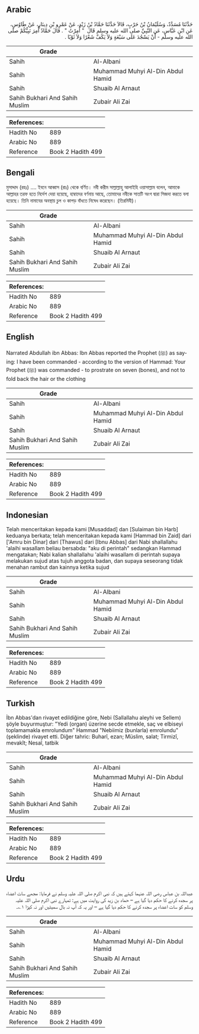 ## Arabic


<div dir="rtl" lang="ar" style={{fontSize:'larger',backgroundColor:'#f8f9fa',padding:20}}>
حَدَّثَنَا مُسَدَّدٌ، وَسُلَيْمَانُ بْنُ حَرْبٍ، قَالاَ حَدَّثَنَا حَمَّادُ بْنُ زَيْدٍ، عَنْ عَمْرِو بْنِ دِينَارٍ، عَنْ طَاوُسٍ، عَنِ ابْنِ عَبَّاسٍ، عَنِ النَّبِيِّ صلى الله عليه وسلم قَالَ ‏ "‏ أُمِرْتُ ‏"‏ ‏.‏ قَالَ حَمَّادٌ أُمِرَ نَبِيُّكُمْ صلى الله عليه وسلم - أَنْ يَسْجُدَ عَلَى سَبْعَةٍ وَلاَ يَكُفَّ شَعْرًا وَلاَ ثَوْبًا ‏.‏
</div>
<div style={{backgroundColor:'#f8f9fa',padding:20, marginBottom: 10}}><table> <thead> <tr> <th>Grade</th> <th></th> </tr> </thead> <tbody> <tr><td>Sahih</td><td>Al-Albani</td></tr><tr><td>Sahih</td><td>Muhammad Muhyi Al-Din Abdul Hamid</td></tr><tr><td>Sahih</td><td>Shuaib Al Arnaut</td></tr><tr><td>Sahih Bukhari And Sahih Muslim</td><td>Zubair Ali Zai</td></tr></tbody></table><table> <thead> <tr> <th>References:</th> <th></th> </tr> </thead> <tbody><tr><td>Hadith No</td><td>889</td></tr><tr><td>Arabic No</td><td>889</td></tr><tr><td>Reference</td><td>Book 2 Hadith 499</td></tr></tbody></table></div>

## Bengali


<div dir="ltr" lang="bn" style={{fontSize:'larger',backgroundColor:'#f8f9fa',padding:20}}>
মুসাদ্দাদ (রহঃ) .... ইবনে আব্বাস (রাঃ) থেকে বর্ণিত। নবী করীম সাল্লাল্লাহু আলাইহি ওয়াসাল্লাম বলেন, আমাকে আল্লাহর তরফ হতে নির্দেশ দেয়া হয়েছে, হাম্বাদের বর্ণনায় আছে, তোমাদের নবীকে সাতটি অংগ দ্বারা সিজদা করতে বলা হয়েছে। তিনি নামাযের অবস্থায় চুল ও কাপড় বাঁধতে নিষেধ করেছেন। (তিরমিযী)।
</div>
<div style={{backgroundColor:'#f8f9fa',padding:20, marginBottom: 10}}><table> <thead> <tr> <th>Grade</th> <th></th> </tr> </thead> <tbody> <tr><td>Sahih</td><td>Al-Albani</td></tr><tr><td>Sahih</td><td>Muhammad Muhyi Al-Din Abdul Hamid</td></tr><tr><td>Sahih</td><td>Shuaib Al Arnaut</td></tr><tr><td>Sahih Bukhari And Sahih Muslim</td><td>Zubair Ali Zai</td></tr></tbody></table><table> <thead> <tr> <th>References:</th> <th></th> </tr> </thead> <tbody><tr><td>Hadith No</td><td>889</td></tr><tr><td>Arabic No</td><td>889</td></tr><tr><td>Reference</td><td>Book 2 Hadith 499</td></tr></tbody></table></div>

## English


<div dir="ltr" lang="en" style={{fontSize:'larger',backgroundColor:'#f8f9fa',padding:20}}>
Narrated Abdullah ibn Abbas: Ibn Abbas reported the Prophet (ﷺ) as saying: I have been commanded - according to the version of Hammad: Your Prophet (ﷺ) was commanded - to prostrate on seven (bones), and not to fold back the hair or the clothing
</div>
<div style={{backgroundColor:'#f8f9fa',padding:20, marginBottom: 10}}><table> <thead> <tr> <th>Grade</th> <th></th> </tr> </thead> <tbody> <tr><td>Sahih</td><td>Al-Albani</td></tr><tr><td>Sahih</td><td>Muhammad Muhyi Al-Din Abdul Hamid</td></tr><tr><td>Sahih</td><td>Shuaib Al Arnaut</td></tr><tr><td>Sahih Bukhari And Sahih Muslim</td><td>Zubair Ali Zai</td></tr></tbody></table><table> <thead> <tr> <th>References:</th> <th></th> </tr> </thead> <tbody><tr><td>Hadith No</td><td>889</td></tr><tr><td>Arabic No</td><td>889</td></tr><tr><td>Reference</td><td>Book 2 Hadith 499</td></tr></tbody></table></div>

## Indonesian


<div dir="ltr" lang="id" style={{fontSize:'larger',backgroundColor:'#f8f9fa',padding:20}}>
Telah menceritakan kepada kami [Musaddad] dan [Sulaiman bin Harb] keduanya berkata; telah menceritakan kepada kami [Hammad bin Zaid] dari ['Amru bin Dinar] dari [Thawus] dari [Ibnu Abbas] dari Nabi shallallahu 'alaihi wasallam beliau bersabda: "aku di perintah" sedangkan Hammad mengatakan; Nabi kalian shallallahu 'alaihi wasallam di perintah supaya melakukan sujud atas tujuh anggota badan, dan supaya seseorang tidak menahan rambut dan kainnya ketika sujud
</div>
<div style={{backgroundColor:'#f8f9fa',padding:20, marginBottom: 10}}><table> <thead> <tr> <th>Grade</th> <th></th> </tr> </thead> <tbody> <tr><td>Sahih</td><td>Al-Albani</td></tr><tr><td>Sahih</td><td>Muhammad Muhyi Al-Din Abdul Hamid</td></tr><tr><td>Sahih</td><td>Shuaib Al Arnaut</td></tr><tr><td>Sahih Bukhari And Sahih Muslim</td><td>Zubair Ali Zai</td></tr></tbody></table><table> <thead> <tr> <th>References:</th> <th></th> </tr> </thead> <tbody><tr><td>Hadith No</td><td>889</td></tr><tr><td>Arabic No</td><td>889</td></tr><tr><td>Reference</td><td>Book 2 Hadith 499</td></tr></tbody></table></div>

## Turkish


<div dir="ltr" lang="tr" style={{fontSize:'larger',backgroundColor:'#f8f9fa',padding:20}}>
İbn Abbas'dan rivayet edildiğine göre, Nebi (Sallallahu aleyhi ve Sellem) şöyle buyurmuştur: "Yedi (organ) üzerine secde etmekle, saç ve elbiseyi toplamamakla emrolundum" Hammad "Nebiimiz (bunlarla) emrolundu" (şeklinde) ri­vayet etti. Diğer tahric: Buharî, ezan; Müslim, salat; Tirmizî, mevakît; Nesaî, tatbik
</div>
<div style={{backgroundColor:'#f8f9fa',padding:20, marginBottom: 10}}><table> <thead> <tr> <th>Grade</th> <th></th> </tr> </thead> <tbody> <tr><td>Sahih</td><td>Al-Albani</td></tr><tr><td>Sahih</td><td>Muhammad Muhyi Al-Din Abdul Hamid</td></tr><tr><td>Sahih</td><td>Shuaib Al Arnaut</td></tr><tr><td>Sahih Bukhari And Sahih Muslim</td><td>Zubair Ali Zai</td></tr></tbody></table><table> <thead> <tr> <th>References:</th> <th></th> </tr> </thead> <tbody><tr><td>Hadith No</td><td>889</td></tr><tr><td>Arabic No</td><td>889</td></tr><tr><td>Reference</td><td>Book 2 Hadith 499</td></tr></tbody></table></div>

## Urdu


<div dir="rtl" lang="ur" style={{fontSize:'larger',backgroundColor:'#f8f9fa',padding:20}}>
عبداللہ بن عباس رضی اللہ عنہما کہتے ہیں کہ نبی اکرم صلی اللہ علیہ وسلم نے فرمایا: مجھے سات اعضاء پر سجدہ کرنے کا حکم دیا گیا ہے – حماد بن زید کی روایت میں ہے: تمہارے نبی اکرم صلی اللہ علیہ وسلم کو سات اعضاء پر سجدہ کرنے کا حکم دیا گیا ہے – اور یہ کہ آپ نہ بال سمیٹیں اور نہ کپڑا ۱؎۔
</div>
<div style={{backgroundColor:'#f8f9fa',padding:20, marginBottom: 10}}><table> <thead> <tr> <th>Grade</th> <th></th> </tr> </thead> <tbody> <tr><td>Sahih</td><td>Al-Albani</td></tr><tr><td>Sahih</td><td>Muhammad Muhyi Al-Din Abdul Hamid</td></tr><tr><td>Sahih</td><td>Shuaib Al Arnaut</td></tr><tr><td>Sahih Bukhari And Sahih Muslim</td><td>Zubair Ali Zai</td></tr></tbody></table><table> <thead> <tr> <th>References:</th> <th></th> </tr> </thead> <tbody><tr><td>Hadith No</td><td>889</td></tr><tr><td>Arabic No</td><td>889</td></tr><tr><td>Reference</td><td>Book 2 Hadith 499</td></tr></tbody></table></div>